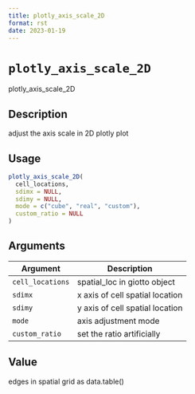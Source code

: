 ```yaml
--- 
title: plotly_axis_scale_2D 
format: rst 
date: 2023-01-19 
--- 
```

# `plotly_axis_scale_2D`

plotly_axis_scale_2D


## Description

adjust the axis scale in 2D plotly plot


## Usage

```r
plotly_axis_scale_2D(
  cell_locations,
  sdimx = NULL,
  sdimy = NULL,
  mode = c("cube", "real", "custom"),
  custom_ratio = NULL
)
```


## Arguments

Argument      |Description
------------- |----------------
`cell_locations`     |     spatial_loc in giotto object
`sdimx`     |     x axis of cell spatial location
`sdimy`     |     y axis of cell spatial location
`mode`     |     axis adjustment mode
`custom_ratio`     |     set the ratio artificially


## Value

edges in spatial grid as data.table()


